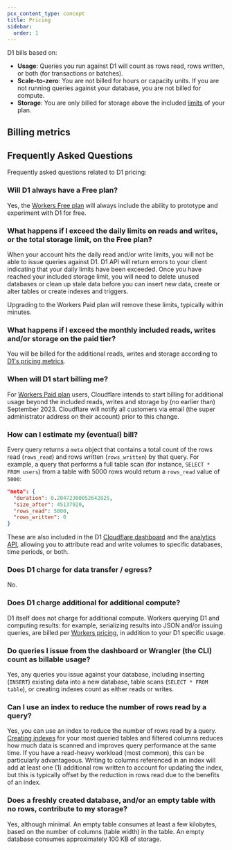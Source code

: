 ```yaml
---
pcx_content_type: concept
title: Pricing
sidebar:
  order: 1
---
```



D1 bills based on:

- **Usage**: Queries you run against D1 will count as rows read, rows written, or both (for transactions or batches).
- **Scale-to-zero**: You are not billed for hours or capacity units. If you are not running queries against your database, you are not billed for compute.
- **Storage**: You are only billed for storage above the included [limits](/d1/platform/limits/) of your plan.

## Billing metrics

<Render file="d1-pricing" product="workers" />

## Frequently Asked Questions

Frequently asked questions related to D1 pricing:

### Will D1 always have a Free plan?

Yes, the [Workers Free plan](/workers/platform/pricing/#workers) will always include the ability to prototype and experiment with D1 for free.

### What happens if I exceed the daily limits on reads and writes, or the total storage limit, on the Free plan?

When your account hits the daily read and/or write limits, you will not be able to issue queries against D1. D1 API will return errors to your client indicating that your daily limits have been exceeded. Once you have reached your included storage limit, you will need to delete unused databases or clean up stale data before you can insert new data, create or alter tables or create indexes and triggers.

Upgrading to the Workers Paid plan will remove these limits, typically within minutes.

### What happens if I exceed the monthly included reads, writes and/or storage on the paid tier?

You will be billed for the additional reads, writes and storage according to [D1's pricing metrics](#billing-metrics).

### When will D1 start billing me?

For [Workers Paid plan](/workers/platform/pricing/#workers) users, Cloudflare intends to start billing for additional usage beyond the included reads, writes and storage by (no earlier than) September 2023. Cloudflare will notify all customers via email (the super administrator address on their account) prior to this change.

### How can I estimate my (eventual) bill?

Every query returns a `meta` object that contains a total count of the rows read (`rows_read`) and rows written (`rows_written`) by that query. For example, a query that performs a full table scan (for instance, `SELECT * FROM users`) from a table with 5000 rows would return a `rows_read` value of `5000`:

```json
"meta": {
  "duration": 0.20472300052642825,
  "size_after": 45137920,
  "rows_read": 5000,
  "rows_written": 0
}
```

These are also included in the D1 [Cloudflare dashboard](https://dash.cloudflare.com) and the [analytics API](/d1/observability/metrics-analytics/), allowing you to attribute read and write volumes to specific databases, time periods, or both.

### Does D1 charge for data transfer / egress?

No.

### Does D1 charge additional for additional compute?

D1 itself does not charge for additional compute. Workers querying D1 and computing results: for example, serializing results into JSON and/or issuing queries, are billed per [Workers pricing](/workers/platform/pricing/#workers), in addition to your D1 specific usage.

### Do queries I issue from the dashboard or Wrangler (the CLI) count as billable usage?

Yes, any queries you issue against your database, including inserting (`INSERT`) existing data into a new database, table scans (`SELECT * FROM table`), or creating indexes count as either reads or writes.

### Can I use an index to reduce the number of rows read by a query?

Yes, you can use an index to reduce the number of rows read by a query. [Creating indexes](/d1/build-with-d1/use-indexes/) for your most queried tables and filtered columns reduces how much data is scanned and improves query performance at the same time. If you have a read-heavy workload (most common), this can be particularly advantageous. Writing to columns referenced in an index will add at least one (1) additional row written to account for updating the index, but this is typically offset by the reduction in rows read due to the benefits of an index.

### Does a freshly created database, and/or an empty table with no rows, contribute to my storage?

Yes, although minimal. An empty table consumes at least a few kilobytes, based on the number of columns (table width) in the table. An empty database consumes approximately 100 KB of storage.
